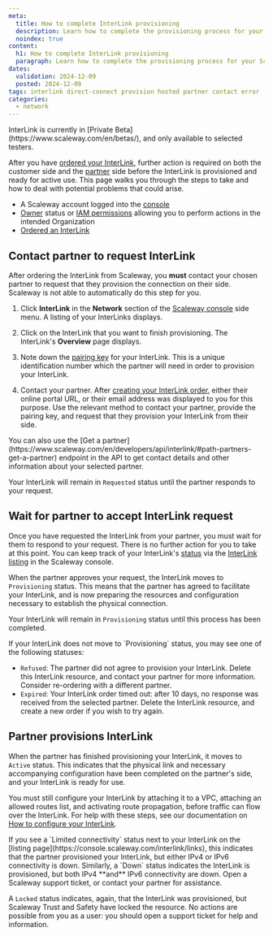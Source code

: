 ```yaml
---
meta:
  title: How to complete InterLink provisioning
  description: Learn how to complete the provisioning process for your Scaleway InterLink, to ensure your hosted connection between your on-premises infrastructure and Scaleway VPC is up and running as soon as possible.
  noindex: true
content:
  h1: How to complete InterLink provisioning
  paragraph: Learn how to complete the provisioning process for your Scaleway InterLink, to ensure your hosted connection between your on-premises infrastructure and Scaleway VPC is up and running as soon as possible.
dates:
  validation: 2024-12-09
  posted: 2024-12-09
tags: interlink direct-connect provision hosted partner contact error
categories:
  - network
---
```


<Message type="important">
InterLink is currently in [Private Beta](https://www.scaleway.com/en/betas/), and only available to selected testers.
</Message>

After you have [ordered your InterLink](/interlink/how-to/order-interlink), further action is required on both the customer side and the [partner](/interlink/concepts/#partner) side before the InterLink is provisioned and ready for active use. This page walks you through the steps to take and how to deal with potential problems that could arise.

<Lightbox src="scaleway-interlink-ordering.webp" alt="A four-step flow chart shows the following steps: 1. User orders InterLink via Scaleway, 2. User requests InterLink from partner, 3. Partner accepts InterLink request, 4. Partner provisions InterLink." />

<Macro id="requirements" />

- A Scaleway account logged into the [console](https://console.scaleway.com)
- [Owner](/iam/concepts/#owner) status or [IAM permissions](/iam/concepts/#permission) allowing you to perform actions in the intended Organization
- [Ordered an InterLink](/interlink/how-to/order-interlink)

## Contact partner to request InterLink

After ordering the InterLink from Scaleway, you **must** contact your chosen partner to request that they provision the connection on their side. Scaleway is not able to automatically do this step for you.

1. Click **InterLink** in the **Network** section of the [Scaleway console](https://console.scaleway.com) side menu. A listing of your InterLinks displays.

2. Click on the InterLink that you want to finish provisioning. The InterLink's **Overview** page displays.

<Lightbox src="scaleway-interlink-overview-requesting.webp" alt="A screen in the Scaleway console shows an overview of an InterLink's partner, location, region, bandwidth, creation date, pairing key, and IPv4/IPv6 connectivity status." />

3. Note down the [pairing key](/interlink/concepts/#pairing-key) for your InterLink. This is a unique identification number which the partner will need in order to provision your InterLink.

4. Contact your partner. After [creating your InterLink order](/interlink/how-to/order-interlink/), either their online portal URL, or their email address was displayed to you for this purpose. Use the relevant method to contact your partner, provide the pairing key, and request that they provision your InterLink from their side.

<Message type="tip">
You can also use the [Get a partner](https://www.scaleway.com/en/developers/api/interlink/#path-partners-get-a-partner) endpoint in the API to get contact details and other information about your selected partner. 
</Message>

Your InterLink will remain in `Requested` status until the partner responds to your request.

## Wait for partner to accept InterLink request

Once you have requested the InterLink from your partner, you must wait for them to respond to your request. There is no further action for you to take at this point. You can keep track of your InterLink's [status](/interlink/reference-content/statuses/) via the [InterLink listing](https://console.scaleway.com/interlink/links) in the Scaleway console.

<Lightbox src="scaleway-interlink-listing.webp" alt="A screen in the Scaleway console shows a listing of InterLinks, with the following information: name, status, partner, location, region and bandwidth." />

When the partner approves your request, the InterLink moves to `Provisioning` status. This means that the partner has agreed to facilitate your InterLink, and is now preparing the resources and configuration necessary to establish the physical connection. 

Your InterLink will remain in `Provisioning` status until this process has been completed.

<Message type="important">
If your InterLink does not move to `Provisioning` status, you may see one of the following statuses:

- `Refused`: The partner did not agree to provision your InterLink. Delete this InterLink resource, and contact your partner for more information. Consider re-ordering with a different partner.
- `Expired`: Your InterLink order timed out: after 10 days, no response was received from the selected partner. Delete the InterLink resource, and create a new order if you wish to try again.
</Message>

## Partner provisions InterLink

When the partner has finished provisioning your InterLink, it moves to `Active` status. This indicates that the physical link and necessary accompanying configuration have been completed on the partner's side, and your InterLink is ready for use.

You must still configure your InterLink by attaching it to a VPC, attaching an allowed routes list, and activating route propagation, before traffic can flow over the InterLink. For help with these steps, see our documentation on [How to configure your InterLink](/interlink/reference-content/configuring/).

<Message type="important">
If you see a `Limited connectivity` status next to your InterLink on the [listing page](https://console.scaleway.com/interlink/links), this indicates that the partner provisioned your InterLink, but either IPv4 or IPv6 connectivity is down. Similarly, a `Down` status indicates the InterLink is provisioned, but both IPv4 **and** IPv6 connectivity are down. Open a Scaleway support ticket, or contact your partner for assistance.

A `Locked` status indicates, again, that the InterLink was provisioned, but Scaleway Trust and Safety have locked the resource. No actions are possible from you as a user: you should open a support ticket for help and information.
</Message>

